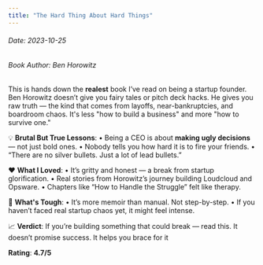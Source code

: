 ```yaml
---
title: "The Hard Thing About Hard Things"
---
```


<h6>Date: 2023-10-25</h6>
<h6>Book Author: Ben Horowitz</h6>


<div className={styles.preserve}>

This is hands down the **realest** book I’ve read on being a startup founder.
Ben Horowitz doesn’t give you fairy tales or pitch deck hacks. He gives you raw truth — the kind that comes from layoffs, near-bankruptcies, and boardroom chaos. It's less "how to build a business" and more "how to survive one."

💡 **Brutal But True Lessons**:
•	Being a CEO is about **making ugly decisions** — not just bold ones.
•	Nobody tells you how hard it is to fire your friends.
•	“There are no silver bullets. Just a lot of lead bullets.”

❤️ **What I Loved**:
•	It’s gritty and honest — a break from startup glorification.
•	Real stories from Horowitz’s journey building Loudcloud and Opsware.
•	Chapters like “How to Handle the Struggle” felt like therapy.

🤔 **What's Tough**:
•	It’s more memoir than manual. Not step-by-step.
•	If you haven’t faced real startup chaos yet, it might feel intense.

📈 **Verdict**:
If you’re building something that could break — read this.
It doesn’t promise success. It helps you brace for it

**Rating**: **4.7/5**

</div>
